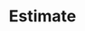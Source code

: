 ---
title: Estimate
description: Okto is a platform that allows you to integrate web3 functionality into your app without building things from scratch.
full: false
---